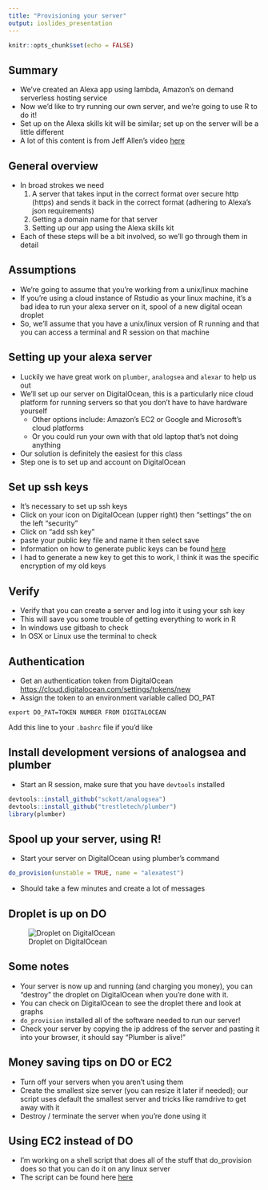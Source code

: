 ```yaml
---
title: "Provisioning your server"
output: ioslides_presentation
---
```


```r
knitr::opts_chunk$set(echo = FALSE)
```

## Summary

- We've created an Alexa app using lambda, Amazon's on demand serverless hosting service
- Now we'd like to try running our own server, and we're going to use R to do it!
- Set up on the Alexa skills kit will be similar; set up on the server will
be a little different
- A lot of this content is from Jeff Allen's video [here](https://www.youtube.com/watch?v=OiREOPog3Cs)

## General overview
- In broad strokes we need
  1. A server that takes input in the correct format over secure http (https) and sends it back in the correct format (adhering to Alexa's json requirements)
  2. Getting a domain name for that server
  3. Setting up our app using the Alexa skills kit
- Each of these steps will be a bit involved, so we'll go through them in detail

## Assumptions
- We're going to assume that you're working from a unix/linux machine
- If you're using a cloud instance of Rstudio as your linux machine, 
it's a bad idea to run your alexa server on it, spool of a new digital ocean droplet
- So, we'll assume that you have a unix/linux version of R running and that
you can access a terminal and R session on that machine

## Setting up your alexa server
- Luckily we have great work on `plumber`, `analogsea` and `alexar` to help us out
- We'll set up our server on DigitalOcean, this is a particularly nice 
cloud platform for running servers so that you don't have to have hardware yourself
  - Other options include: Amazon's EC2 or Google and Microsoft's cloud platforms
  - Or you could run your own with that old laptop that's not doing anything
- Our solution is definitely the easiest for this class
- Step one is to set up and account on DigitalOcean

## Set up ssh keys
- It's necessary to set up ssh keys
- Click on your icon on DigitalOcean (upper right) then "settings" the on the left "security"
- Click on "add ssh key"
- paste your public key file and name it then select save
- Information on how to generate public keys can be found [here](https://www.digitalocean.com/community/tutorials/how-to-use-ssh-keys-with-digitalocean-droplets)
- I had to generate a new key to get this to work, I think it was the specific encryption
of my old keys

## Verify 
- Verify that you can create a server and log into it using your ssh key
- This will save you some trouble of getting everything to work in R
- In windows use gitbash to check
- In OSX or Linux use the terminal to check

## Authentication
- Get an authentication token from DigitalOcean [https://cloud.digitalocean.com/settings/tokens/new](https://cloud.digitalocean.com/settings/tokens/new)
- Assign the token to an environment variable called DO_PAT
```
export DO_PAT=TOKEN NUMBER FROM DIGITALOCEAN
```
Add this line to your `.bashrc` file if you'd like


## Install development versions of analogsea and plumber
- Start an R session, make sure that you have `devtools` installed

```r
devtools::install_github("sckott/analogsea")
devtools::install_github("trestletech/plumber")
library(plumber)
```

## Spool up your server, using R!
- Start your server on DigitalOcean using plumber's command

```r
do_provision(unstable = TRUE, name = "alexatest")
```

- Should take a few minutes and create a lot of messages


## Droplet is up on DO

![Droplet on DigitalOcean](images/1.png)

## Some notes
- Your server is now up and running (and charging you money), you can "destroy" the droplet on DigitalOcean when you're done with it.
- You can check on DigitalOcean to see the droplet there and look at graphs
- `do_provision` installed all of the software needed to run our server!
- Check your server by copying the ip address of the server and pasting
it into your browser, it should say "Plumber is alive!"

## Money saving tips on DO or EC2
- Turn off your servers when you aren't using them
- Create the smallest size server (you can resize it later if needed); our 
script uses default the smallest server and tricks like ramdrive to get
away with it
- Destroy / terminate the server when you're done using it

## Using EC2 instead of DO
- I'm working on a shell script that does all of the stuff that do_provision does
  so that you can do it on any linux server
- The script can be found here [here](https://github.com/bcaffo/alexaai/blob/master/lectures/03_using_plumber/install.sh)

